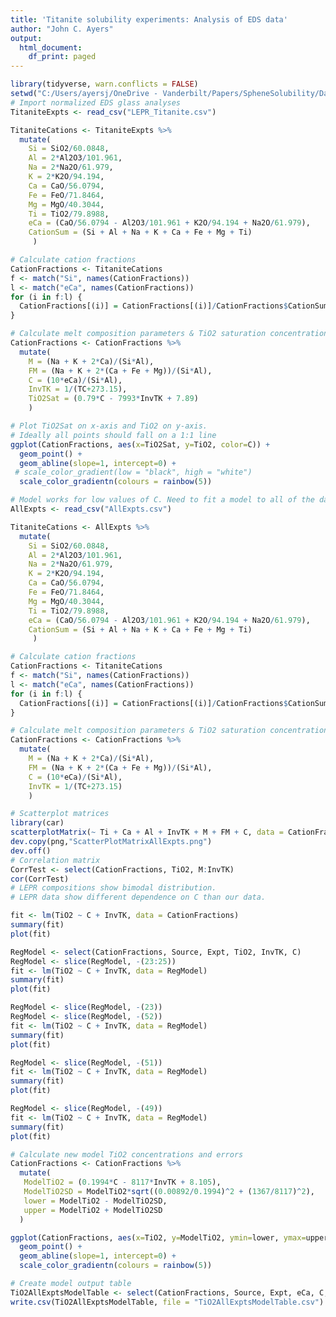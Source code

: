 ```yaml
---
title: 'Titanite solubility experiments: Analysis of EDS data'
author: "John C. Ayers"
output:
  html_document:
    df_print: paged
---
```


```r
library(tidyverse, warn.conflicts = FALSE)
setwd("C:/Users/ayersj/OneDrive - Vanderbilt/Papers/SpheneSolubility/DataAnalysis/TitaniteExpts")
# Import normalized EDS glass analyses
TitaniteExpts <- read_csv("LEPR_Titanite.csv")
```


```r
TitaniteCations <- TitaniteExpts %>%
  mutate(
    Si = SiO2/60.0848,
    Al = 2*Al2O3/101.961,
    Na = 2*Na2O/61.979,
    K = 2*K2O/94.194,
    Ca = CaO/56.0794,
    Fe = FeO/71.8464,
    Mg = MgO/40.3044,
    Ti = TiO2/79.8988,
    eCa = (CaO/56.0794 - Al2O3/101.961 + K2O/94.194 + Na2O/61.979),
    CationSum = (Si + Al + Na + K + Ca + Fe + Mg + Ti)
     )
```

```r
# Calculate cation fractions
CationFractions <- TitaniteCations
f <- match("Si", names(CationFractions))
l <- match("eCa", names(CationFractions))
for (i in f:l) {
  CationFractions[(i)] = CationFractions[(i)]/CationFractions$CationSum
}

```


```r
# Calculate melt composition parameters & TiO2 saturation concentration
CationFractions <- CationFractions %>%
  mutate(
    M = (Na + K + 2*Ca)/(Si*Al),
    FM = (Na + K + 2*(Ca + Fe + Mg))/(Si*Al),
    C = (10*eCa)/(Si*Al),
    InvTK = 1/(TC+273.15),
    TiO2Sat = (0.79*C - 7993*InvTK + 7.89)
    )
```


```r
# Plot TiO2Sat on x-axis and TiO2 on y-axis.
# Ideally all points should fall on a 1:1 line
ggplot(CationFractions, aes(x=TiO2Sat, y=TiO2, color=C)) +
  geom_point() +
  geom_abline(slope=1, intercept=0) +
 # scale_color_gradient(low = "black", high = "white")
  scale_color_gradientn(colours = rainbow(5))

```

```r
# Model works for low values of C. Need to fit a model to all of the data. Add LEPR data to our and fit a new model. 
AllExpts <- read_csv("AllExpts.csv")

```
```r
TitaniteCations <- AllExpts %>%
  mutate(
    Si = SiO2/60.0848,
    Al = 2*Al2O3/101.961,
    Na = 2*Na2O/61.979,
    K = 2*K2O/94.194,
    Ca = CaO/56.0794,
    Fe = FeO/71.8464,
    Mg = MgO/40.3044,
    Ti = TiO2/79.8988,
    eCa = (CaO/56.0794 - Al2O3/101.961 + K2O/94.194 + Na2O/61.979),
    CationSum = (Si + Al + Na + K + Ca + Fe + Mg + Ti)
     )
```

```r
# Calculate cation fractions
CationFractions <- TitaniteCations
f <- match("Si", names(CationFractions))
l <- match("eCa", names(CationFractions))
for (i in f:l) {
  CationFractions[(i)] = CationFractions[(i)]/CationFractions$CationSum
}

```

```r
# Calculate melt composition parameters & TiO2 saturation concentration
CationFractions <- CationFractions %>%
  mutate(
    M = (Na + K + 2*Ca)/(Si*Al),
    FM = (Na + K + 2*(Ca + Fe + Mg))/(Si*Al),
    C = (10*eCa)/(Si*Al),
    InvTK = 1/(TC+273.15)
    )
```

```r
# Scatterplot matrices
library(car)
scatterplotMatrix(~ Ti + Ca + Al + InvTK + M + FM + C, data = CationFractions, groups = CationFractions$Source, smooth = FALSE)
dev.copy(png,"ScatterPlotMatrixAllExpts.png")
dev.off()   
# Correlation matrix
CorrTest <- select(CationFractions, TiO2, M:InvTK)
cor(CorrTest)
# LEPR compositions show bimodal distribution. 
# LEPR data show different dependence on C than our data. 
```


```r
fit <- lm(TiO2 ~ C + InvTK, data = CationFractions)
summary(fit)
plot(fit)
```


```r
RegModel <- select(CationFractions, Source, Expt, TiO2, InvTK, C)
RegModel <- slice(RegModel, -(23:25))
fit <- lm(TiO2 ~ C + InvTK, data = RegModel)
summary(fit)
plot(fit)
```
```r
RegModel <- slice(RegModel, -(23))
RegModel <- slice(RegModel, -(52))
fit <- lm(TiO2 ~ C + InvTK, data = RegModel)
summary(fit)
plot(fit)
```
```r
RegModel <- slice(RegModel, -(51))
fit <- lm(TiO2 ~ C + InvTK, data = RegModel)
summary(fit)
plot(fit)
```


```r
RegModel <- slice(RegModel, -(49))
fit <- lm(TiO2 ~ C + InvTK, data = RegModel)
summary(fit)
plot(fit)
```


```r
# Calculate new model TiO2 concentrations and errors
CationFractions <- CationFractions %>%
  mutate(
   ModelTiO2 = (0.1994*C - 8117*InvTK + 8.105),
   ModelTiO2SD = ModelTiO2*sqrt((0.00892/0.1994)^2 + (1367/8117)^2),
   lower = ModelTiO2 - ModelTiO2SD,
   upper = ModelTiO2 + ModelTiO2SD
  )
```

```r
ggplot(CationFractions, aes(x=TiO2, y=ModelTiO2, ymin=lower, ymax=upper, color=C)) +
  geom_point() +
  geom_abline(slope=1, intercept=0) +
  scale_color_gradientn(colours = rainbow(5))
```


```r
# Create model output table
TiO2AllExptsModelTable <- select(CationFractions, Source, Expt, eCa, C, InvTK, TiO2, ModelTiO2, ModelTiO2SD)
write.csv(TiO2AllExptsModelTable, file = "TiO2AllExptsModelTable.csv")
```
